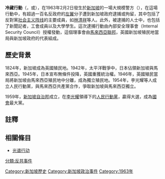 {{Infobox operational plan
| name         = 冷藏行動<br />Operation Coldstore
| partof       = ''Preservation of Public Service Security Ordinance''
| image        = 
| image_size   =
| alt          = 
| caption      = 
| scope        = 誘捕行動（sting operation）
| type         = 
| location     = {{flagicon|Singapore}}[[新加坡直轄殖民地|新加坡直轄殖民地]]
| coordinates  = 
| map_type     = 
| map_size     = 
| map_caption  = 
| map_label    = 
| planned      = {{Start date|1963|01|18|df=y}}
| planned_by   = [[李光耀|李光耀]] （決定逮捕名單及執行日期）
| commanded_by = 內部安全理事會（Internal Security Council）
| objective    = 圍堵懷疑[[馬共|馬共]]同情者
| target       = 
| date         = {{Start date|1963|02|02|df=y}}
| time         = 2:15 am
| time-begin   = 3:15 am
| time-end     =
| timezone     = [[UTC+08:00|UTC+08:00]]
| executed_by  = [[新加坡內部安全局|新加坡內部安全局]] <br /> [[新加坡警察部隊|新加坡警察部隊]] <br /> [[馬來西亞皇家警察|新山警察部隊]] （Johore Police Field Force）
| outcome      = 113人於沒有被審訊的情況下被逮捕或被拘留
| casualties   = 
| fatalities   =
| injuries     =
}}
{{新加坡歷史}}
'''冷藏行動'''（{{lang-en|Operation Coldstore}}，或{{lang|en|Operation Cold Store}}），在1963年2月2日發生於[[新加坡|新加坡]]的一場大規模警方{{le|誘捕行動|Sting operation}}（{{lang|en|sting operation}}），在這場行動中，有超過一百名反政府的[[左翼|左翼]]分子遭到新加坡政府逮捕或拘留，其中包括了反對黨[[社会主义阵线|社会主义阵线]]的主要成員，如[[林清祥|林清祥]]等人。此外，被逮捕的人士中，也包括了新聞記者，工會成員以及大學學生。這次逮捕行動由內部安全理事會（Internal Security Council）授權發動，這個理事會由[[馬來西亞聯邦|馬來西亞聯邦]]，英國新加坡殖民地當局與新加坡政府的代表組成。

==歷史背景==
1824年，新加坡成為英國殖民地。1942年，太平洋戰爭中，日本佔領新加坡與馬來西亞。1945年，日本宣布無條件投降，英國重獲統治權。1946年，英國殖民當局將新加坡由馬來西亞殖民地中分離，成為獨立殖民地。1954年，李光耀等人成立人民行動黨，與馬來西亞共產黨合作，爭取新加坡與馬來西亞獨立。

1959年，[[新加坡自治邦|新加坡自治邦]]成立，在[[李光耀|李光耀]]領導下的[[人民行動黨|人民行動黨]]，贏得大選，成為[[新加坡国会|國會]]最大黨。

==註釋==
{{reflist}}{{refimprove|time=2017-08-08T19:45:37+00:00}}

== 相關條目 ==
*[[光谱行动|光谱行动]]
[[Category:新加坡歷史|Category:新加坡歷史]]
[[Category:新加坡政治事件|Category:新加坡政治事件]]
[[Category:1963年|Category:1963年]]
[[分類:反共事件|分類:反共事件]]